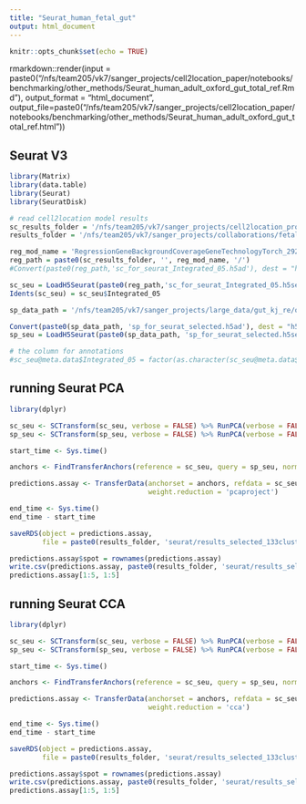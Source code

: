 ```yaml
---
title: "Seurat_human_fetal_gut"
output: html_document
---
```


```r
knitr::opts_chunk$set(echo = TRUE)
```

rmarkdown::render(input = paste0("/nfs/team205/vk7/sanger_projects/cell2location_paper/notebooks/benchmarking/other_methods/Seurat_human_adult_oxford_gut_total_ref.Rmd"), 
                  output_format = "html_document", 
                  output_file=paste0("/nfs/team205/vk7/sanger_projects/cell2location_paper/notebooks/benchmarking/other_methods/Seurat_human_adult_oxford_gut_total_ref.html"))

## Seurat V3

```r
library(Matrix)
library(data.table)
library(Seurat)
library(SeuratDisk)
```

```r
# read cell2location model results 
sc_results_folder = '/nfs/team205/vk7/sanger_projects/cell2location_proj/notebooks/results/gut/regression_model/'
results_folder = '/nfs/team205/vk7/sanger_projects/collaborations/fetal_gut_mapping/results/oxford/'

reg_mod_name = 'RegressionGeneBackgroundCoverageGeneTechnologyTorch_292covariates_428469cells_14388genes_all'
reg_path = paste0(sc_results_folder, '', reg_mod_name, '/')
#Convert(paste0(reg_path,'sc_for_seurat_Integrated_05.h5ad'), dest = "h5seurat", overwrite = TRUE)

sc_seu = LoadH5Seurat(paste0(reg_path,'sc_for_seurat_Integrated_05.h5seurat'))
Idents(sc_seu) = sc_seu$Integrated_05
```

```r
sp_data_path = '/nfs/team205/vk7/sanger_projects/large_data/gut_kj_re/oxford_visium/'

Convert(paste0(sp_data_path, 'sp_for_seurat_selected.h5ad'), dest = "h5seurat", overwrite = TRUE)
sp_seu = LoadH5Seurat(paste0(sp_data_path, 'sp_for_seurat_selected.h5seurat'))
```

```r
# the column for annotations
#sc_seu@meta.data$Integrated_05 = factor(as.character(sc_seu@meta.data$Integrated_05))
```

## running Seurat PCA

```r
library(dplyr)

sc_seu <- SCTransform(sc_seu, verbose = FALSE) %>% RunPCA(verbose = FALSE)
sp_seu <- SCTransform(sp_seu, verbose = FALSE) %>% RunPCA(verbose = FALSE)

start_time <- Sys.time()

anchors <- FindTransferAnchors(reference = sc_seu, query = sp_seu, normalization.method = "SCT")

predictions.assay <- TransferData(anchorset = anchors, refdata = sc_seu$Integrated_05,
                                  weight.reduction = 'pcaproject')

end_time <- Sys.time()
end_time - start_time
```

```r
saveRDS(object = predictions.assay,
        file = paste0(results_folder, 'seurat/results_selected_133clusters_pca.RDS'))

predictions.assay$spot = rownames(predictions.assay)
write.csv(predictions.assay, paste0(results_folder, 'seurat/results_selected_133clusters_pca.csv'))
predictions.assay[1:5, 1:5]
```

## running Seurat CCA

```r
library(dplyr)

sc_seu <- SCTransform(sc_seu, verbose = FALSE) %>% RunPCA(verbose = FALSE)
sp_seu <- SCTransform(sp_seu, verbose = FALSE) %>% RunPCA(verbose = FALSE)

start_time <- Sys.time()

anchors <- FindTransferAnchors(reference = sc_seu, query = sp_seu, normalization.method = "SCT", reduction='cca')

predictions.assay <- TransferData(anchorset = anchors, refdata = sc_seu$Integrated_05,
                                  weight.reduction = 'cca')

end_time <- Sys.time()
end_time - start_time
```

```r
saveRDS(object = predictions.assay,
        file = paste0(results_folder, 'seurat/results_selected_133clusters_cca.RDS'))

predictions.assay$spot = rownames(predictions.assay)
write.csv(predictions.assay, paste0(results_folder, 'seurat/results_selected_133clusters_cca.csv'))
predictions.assay[1:5, 1:5]
```

